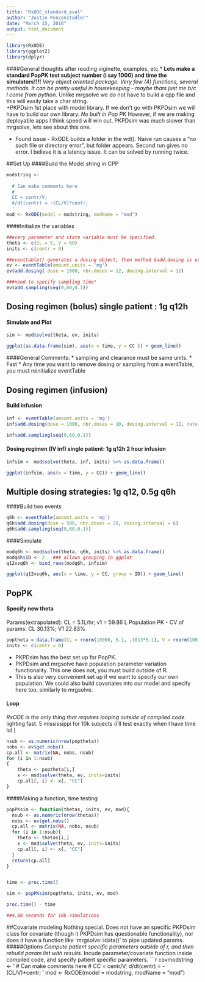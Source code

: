 ```yaml
---
title: "RxODE_standard_eval"
author: "Justin Penzenstadler"
date: "March 15, 2016"
output: html_document
---
```


```r
library(RxODE)
library(ggplot2)
library(dplyr)
```

####General thoughts after reading viginette, examples, etc
* **Lets make a standard PopPK test subject number (i say 1000) and time the simulators!!!!**
*Very object oriented package.  Very few (4) functions, several methods. It can be pretty useful in housekeeping - maybe thats just me b/c I come from python. 
*Unlike mrgsolve we do not have to build a cpp file and this will easily take a char string.  
  +PKPDsim 1st place with model library.  If we don't go with PKPDsim we will have to build our own library.
*No built in Pop PK 
*However, if we are making deployable apps I think speed will win out.  PKPDsim was much slower than mrgsolve, lets see about this one.  

* Found issue - RxODE builds a folder in the wd(). Naive run causes a "no such file or directory error", but folder appears.  Second run gives no error.  I believe it is a latency issue.  It can be solved by running twice.  

##Set Up 
####Build the Model string in CPP 
```r

modstring <- 
  '
  # Can make comments here
  # 
  CC = centr/V;
  d/dt(centr) = -(CL/V)*centr;
  '
mod <- RxODE(model = modstring, modName = "mod")
```

####Initialize the variables

```r
##every parameter and state variable must be specified.  
theta <- c(CL = 5, V = 60)
inits <- c(centr = 0)

##eventtable() generates a dosing object, then method $add.dosing is used to modify 
ev <- eventTable(amount.units = 'mg')
ev$add.dosing( dose = 1000, nbr.doses = 12, dosing.interval = 12)

###need to specify sampling time!
ev$add.sampling(seq(0,60,0.1))
```

## Dosing regimen (bolus) single patient : 1g q12h
#### Simulate and Plot

```r
sim <- mod$solve(theta, ev, inits)

ggplot(as.data.frame(sim), aes(x = time, y = CC )) + geom_line()
```

####General Comments: 
* sampling and clearance must be same units.
* Fast
* Any time you want to remove dosing or sampling from a eventTable, you must reinitialize eventTable

## Dosing regimen (infusion)
#### Build infusion
```r
inf <- eventTable(amount.units = 'mg')
inf$add.dosing(dose = 1000, nbr.doses = 10, dosing.interval = 12, rate = 1000)

inf$add.sampling(seq(0,60,0.1))
```

#### Dosing regimen (IV inf) single patient: 1g q12h 2 hour infusion 
```r
infsim <- mod$solve(theta, inf, inits) %>% as.data.frame()

ggplot(infsim, aes(x = time, y = CC)) + geom_line()
```

## Multiple dosing strategies: 1g q12, 0.5g q6h
####Build two events
```r

q6h <- eventTable(amount.units = 'mg')
q6h$add.dosing(dose = 500, nbr.doses = 20, dosing.interval = 6)
q6h$add.sampling(seq(0,60,0.1))
```

####Simulate
```r
modq6h <- mod$solve(theta, q6h, inits) %>% as.data.frame() 
modq6h$ID <- 2   ### allows grouping in ggplot
q12vsq6h <- bind_rows(modq6h, infsim)

ggplot(q12vsq6h, aes(x = time, y = CC, group = ID)) + geom_line()
```

## PopPK
#### Specify new theta

Params(extrapolated): CL = 5.1L/hr; v1 = 59.86 L
Population PK - CV of params: CL 30.13%; V1 22.83%
```r
poptheta = data.frame(CL = rnorm(10000, 5.1, .3013*5.1), V = rnorm(100, 59.86, .2283*59.86))
inits <- c(centr = 0)
```

* PKPDsim has the best set up for PopPK.
* PKPDsim and mrgsolve have population parameter variation functionality.  This one does not, you must build outside of R.
* This is also very convenient set up if we want to specify our own population.  We could also build covariates into our model and specify here too, similarly to mrgsolve.

#### Loop
*RxODE is the only thing that requires looping outside of compiled code.
*lighting fast.  5 mississippi for 10k subjects (i'll test exactly when I have time lol )

```r

nsub <- as.numeric(nrow(poptheta))
nobs <- ev$get.nobs()
cp.all <- matrix(NA, nobs, nsub)  
for (i in 1:nsub)
{
    theta <- poptheta[i,]
    x <- mod$solve(theta, ev, inits=inits)
    cp.all[, i] <- x[, "CC"]
}

```

####Making a function, time testing
```r

popPKsim <- function(thetas, inits, ev, mod){
  nsub <- as.numeric(nrow(thetas))
  nobs <- ev$get.nobs()
  cp.all <- matrix(NA, nobs, nsub)  
  for (i in 1:nsub){
    theta <- thetas[i,]
    x <- mod$solve(theta, ev, inits=inits)
    cp.all[, i] <- x[, "CC"]
  }
  return(cp.all)
}


time <- proc.time()

sim <- popPKsim(poptheta, inits, ev, mod)

proc.time() - time

##4.88 seconds for 10k simulations
```

##Covariate modeling
Nothing special.  Does not have an specific PKPDsim class for covariate (though it PKPDsim has questionable functionality), nor does it have a function like `mrgsolve::idata()' to pipe updated params.  
#####Options 
*Compute patient specific parameters outside of r, and then rebuild param list with results.
*Incude parameter/covariate function inside compiled code, and specify patient specific parameters.
```r
covmodstring <- 
  '
  # Can make comments here
  # 
  CC = centr/V;
  d/dt(centr) = -(CL/V)*centr;
  '
mod <- RxODE(model = modstring, modName = "mod")



